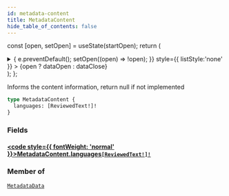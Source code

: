 ```yaml
---
id: metadata-content
title: MetadataContent
hide_table_of_contents: false
---
```






const [open, setOpen] = useState(startOpen);
return (
<details {...(open ? { open: true } : {})} className="details" style={{ border:'none', boxShadow:'none', background:'var(--ifm-background-color)' }}>
<summary
onClick={(e) => {
e.preventDefault();
setOpen((open) => !open);
}}
style={{ listStyle:'none' }} >
{open ? dataOpen : dataClose}
</summary>
{open && children}
</details>
);
};

Informs the content information, return null if not implemented

```graphql
type MetadataContent {
  languages: [ReviewedText!]!
}
```

### Fields

#### [<code style={{ fontWeight: 'normal' }}>MetadataContent.<b>languages</b></code>](#)<Bullet />[`[ReviewedText!]!`](/api/objects/reviewed-text) <Badge class="badge badge--secondary" text="non-null"/> <Badge class="badge badge--secondary" text="object"/>

>

### Member of

[`MetadataData`](/api/objects/metadata-data) <Badge class="badge badge--secondary" text="object"/>
